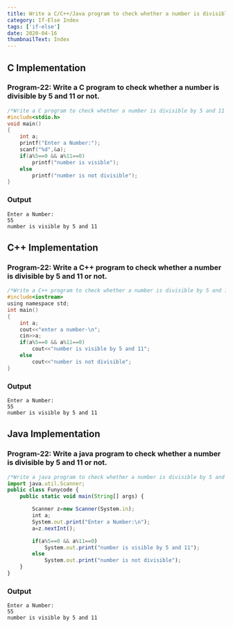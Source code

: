 ```yaml
---
title: Write a C/C++/Java program to check whether a number is divisible by 5 and 11 or not.
category: If-Else Index
tags: ['if-else']
date: 2020-04-16
thumbnailText: Index
---
```


## C Implementation
### Program-22: Write a C program to check whether a number is divisible by 5 and 11 or not.
```c
/*Write a C program to check whether a number is divisible by 5 and 11 or not.*/
#include<stdio.h>
void main()
{
    int a;
    printf("Enter a Number:");
    scanf("%d",&a);
    if(a%5==0 && a%11==0)
        printf("number is visible");
    else
        printf("number is not divisible");
}
```
### Output
```
Enter a Number:
55
number is visible by 5 and 11
```

## C++ Implementation
### Program-22: Write a C++ program to check whether a number is divisible by 5 and 11 or not.
```c
/*Write a C++ program to check whether a number is divisible by 5 and 11 or not.*/
#include<iostream>
using namespace std;
int main()
{
    int a;
    cout<<"enter a number-\n";
    cin>>a;
    if(a%5==0 && a%11==0)
        cout<<"number is visible by 5 and 11";
    else
        cout<<"number is not divisible";
}

```
### Output
```
Enter a Number:
55
number is visible by 5 and 11
```

## Java Implementation
### Program-22: Write a java program to check whether a number is divisible by 5 and 11 or not.
```js
/*Write a java program to check whether a number is divisible by 5 and 11 or not.*/
import java.util.Scanner;
public class Funycode {
    public static void main(String[] args) {

        Scanner z=new Scanner(System.in);
        int a;
        System.out.print("Enter a Number:\n");
        a=z.nextInt();

        if(a%5==0 && a%11==0)
            System.out.print("number is visible by 5 and 11");
        else
            System.out.print("number is not divisible");
    }
}
```
### Output
```
Enter a Number:
55
number is visible by 5 and 11
```
